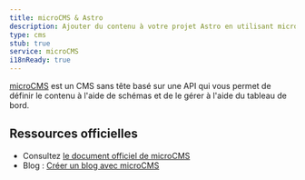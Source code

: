 ```yaml
---
title: microCMS & Astro
description: Ajouter du contenu à votre projet Astro en utilisant microCMS
type: cms
stub: true
service: microCMS
i18nReady: true
---
```


[microCMS](https://microcms.io/en) est un CMS sans tête basé sur une API qui vous permet de définir le contenu à l'aide de schémas et de le gérer à l'aide du tableau de bord.

## Ressources officielles

- Consultez [le document officiel de microCMS](https://document.microcms.io/tutorial/astro/astro-top)
- Blog : [Créer un blog avec microCMS](https://blog.microcms.io/astro-microcms-introduction/)